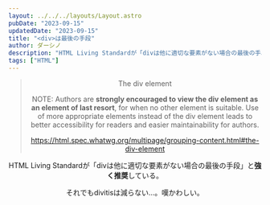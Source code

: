 ```yaml
---
layout: ../../../layouts/Layout.astro
pubDate: "2023-09-15"
updatedDate: "2023-09-15"
title: "<div>は最後の手段"
author: ダーシノ
description: "HTML Living Standardが「divは他に適切な要素がない場合の最後の手段」と強く推奨している。"
tags: ["HTML"]
---
```



<Header {...frontmatter} />

> The div element
>
> NOTE: Authors are **strongly encouraged to view the div element as an element of last resort**, for when no other element is suitable. Use of more appropriate elements instead of the div element leads to better accessibility for readers and easier maintainability for authors.
>
> https://html.spec.whatwg.org/multipage/grouping-content.html#the-div-element

HTML Living Standardが「divは他に適切な要素がない場合の最後の手段」と**強く推奨**している。

それでもdivitisは減らない…。嘆かわしい。
